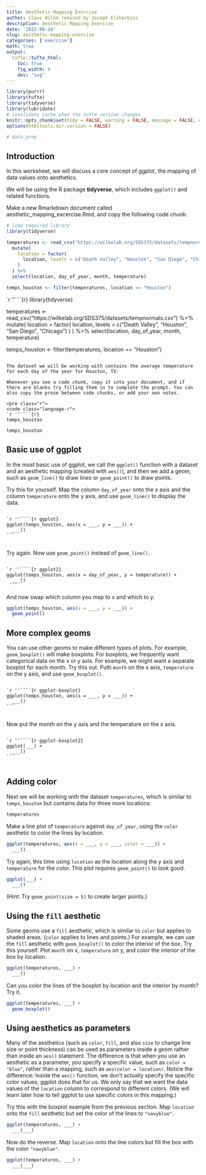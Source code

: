 ```yaml
---
title: Aesthetic Mapping Exercise
author: Claus Wilke remixed by Joseph Elsherbini
description: Aesthetic Mapping Exercise
date: '2022-08-24'
slug: aesthetic-mapping-exercise
categories: ['exercise']
math: true
output:
  tufte::tufte_html:
    toc: true
    fig_width: 6
    dev: "svg"
---
```


```r
library(purrr)
library(tufte)
library(tidyverse)
library(lubridate)
# invalidate cache when the tufte version changes
knitr::opts_chunk$set(tidy = FALSE, warning = FALSE, message = FALSE, eval = FALSE,  comment = "", cache.extra = packageVersion('tufte'))
options(htmltools.dir.version = FALSE)

# data prep

```

## Introduction

In this worksheet, we will discuss a core concept of ggplot, the mapping of data values onto aesthetics.

We will be using the R package **tidyverse**, which includes `ggplot()` and related functions.

Make a new Rmarkdown document called aesthetic_mapping_excercise.Rmd, and copy the following code chunk:


```r
# load required library
library(tidyverse)

temperatures <- read_csv("https://wilkelab.org/SDS375/datasets/tempnormals.csv") %>%
  mutate(
    location = factor(
      location, levels = c("Death Valley", "Houston", "San Diego", "Chicago")
    )
  ) %>%
  select(location, day_of_year, month, temperature)

temps_houston <- filter(temperatures, location == "Houston")

```


`r ''````{r}
library(tidyverse)

temperatures <- read_csv("https://wilkelab.org/SDS375/datasets/tempnormals.csv") %>%
  mutate(
    location = factor(
      location, levels = c("Death Valley", "Houston", "San Diego", "Chicago")
    )
  ) %>%
  select(location, day_of_year, month, temperature)

temps_houston <- filter(temperatures, location == "Houston")
```

The dataset we will be working with contains the average temperature for each day of the year for Houston, TX:

Whenever you see a code chunk, copy it into your document, and if there are blanks try filling them in to complete the prompt. You can also copy the prose between code chunks, or add your own notes.

<pre class="r">
<code class="language-r">
`r ''````{r}
temps_houston
```
</code>
</pre>

```r
temps_houston
```

## Basic use of ggplot

In the most basic use of ggplot, we call the `ggplot()` function with a dataset and an aesthetic mapping (created with `aes()`), and then we add a geom, such as `geom_line()` to draw lines or `geom_point()` to draw points.

Try this for yourself. Map the column `day_of_year` onto the x axis and the column `temperature` onto the y axis, and use `geom_line()` to display the data.




<pre class="r">
<code class="language-r">
`r ''````{r ggplot}
ggplot(temps_houston, aes(x = ___, y = ___)) +
  ___()
```
</code>
</pre>


Try again. Now use `geom_point()` instead of `geom_line()`.



<pre class="r">
<code class="language-r">
`r ''````{r ggplot2}
ggplot(temps_houston, aes(x = day_of_year, y = temperature)) +
  ___()
 ```</code></pre>

And now swap which column you map to x and which to y.

  ```r
  ggplot(temps_houston, aes(x = ___, y = ___)) +
    geom_point()
  ```

## More complex geoms

You can use other geoms to make different types of plots. For example, `geom_boxplot()` will make boxplots. For boxplots, we frequently want categorical data on the x or y axis. For example, we might want a separate boxplot for each month. Try this out. Puth `month` on the x axis, `temperature` on the y axis, and use `geom_boxplot()`.

<pre class="r">
<code class="language-r">
`r ''````{r ggplot-boxplot}
ggplot(temps_houston, aes(x = ___, y = ___)) +
  ___()
```
</code>
</pre>




Now put the month on the y axis and the temperature on the x axis.


<pre class="r">
<code class="language-r">
`r ''````{r ggplot-boxplot2}
ggplot(___) +
  ___()
```
</code>
</pre>


## Adding color

Next we will be working with the dataset `temperatures`, which is similar to `temps_houston` but contains data for three more locations:
    
```r
temperatures
```

Make a line plot of `temperature` against `day_of_year`, using the `color` aesthetic to color the lines by location. 

```r
ggplot(temperatures, aes(x = ___, y = ___, color = ___)) +
  ___()
```


Try again, this time using `location` as the location along the y axis and `temperature` for the color. This plot requires `geom_point()` to look good.

```r
ggplot(___) +
  ___()
```

(Hint: Try `geom_point(size = 5)` to create larger points.)

## Using the `fill` aesthetic

Some geoms use a `fill` aesthetic, which is similar to `color` but applies to shaded areas. (`color` applies to lines and points.) For example, we can use the `fill` aesthetic with `geom_boxplot()` to color the interior of the box. Try this yourself. Plot `month` on x, `temperature` on y, and color the interior of the box by location.

```r
ggplot(temperatures, ___) +
  ___()
```

Can you color the lines of the boxplot by location and the interior by month? Try it.

```r
ggplot(temperatures, ___) +
  geom_boxplot()
```

## Using aesthetics as parameters

Many of the aesthetics (such as `color`, `fill`, and also `size` to change line size or point thickness) can be used as parameters inside a geom rather than inside an `aes()` statement. The difference is that when you use an aesthetic as a parameter, you specify a specific value, such as `color = "blue"`, rather than a mapping, such as `aes(color = location)`. Notice the difference: Inside the `aes()` function, we don't actually specify the specific color values, ggplot does that for us. We only say that we want the data values of the `location` column to correspond to different colors. (We will learn later how to tell ggplot to use specific colors in this mapping.)

Try this with the boxplot example from the previous section. Map `location` onto the `fill` aesthetic but set the color of the lines to `"navyblue"`.

```r
ggplot(temperatures, ___) +
  ___(___)
```

Now do the reverse. Map `location` onto the line colors but fill the box with the color `"navyblue"`.

```r
ggplot(temperatures, ___) +
  ___(___)
```

